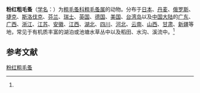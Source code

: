 {{Speciesbox
| name = 粉红粗毛蚤
| status = 
| status_system = 
| image = 
| genus = Macrothrix
| species = rosea
| authority = (Jurine, 1820)<ref name='id12348'>{{cite web| url =http://www.bioinfo.cn/db05/BjdwSpecies.php?action=view&id=12348| title =粉红粗毛蚤| work =《中国动物物种编目数据库》| publisher =中国科学院微生物研究所| author =中国科学院动物研究所| accessdate =2009-04-28| deadurl =yes| archiveurl =https://web.archive.org/web/20160305062456/http://www.bioinfo.cn/db05/BjdwSpecies.php?action=view&id=12348| archivedate =2016-03-05}}</ref>
}}

'''粉红粗毛蚤'''（[[学名|学名]]：{{lang|la|''Macrothrix rosea''}}）为[[粗毛蚤科|粗毛蚤科]][[粗毛蚤属|粗毛蚤属]]的动物。分布于[[日本|日本]]、[[丹麦|丹麦]]、[[俄罗斯|俄罗斯]]、[[捷克|捷克]]、[[斯洛伐克|斯洛伐克]]、[[芬兰|芬兰]]、[[瑞士|瑞士]]、[[英国|英国]]、[[德国|德国]]、[[美国|美国]]、[[台湾岛|台湾岛]]以及[[中国大陆|中国大陆]]的[[广东|广东]]、[[广西|广西]]、[[浙江|浙江]]、[[江苏|江苏]]、[[安徽|安徽]]、[[江西|江西]]、[[湖北|湖北]]、[[四川|四川]]、[[河北|河北]]、[[云南|云南]]、[[山西|山西]]、[[甘肃|甘肃]]、[[新疆|新疆]]等地，常见于有机质丰富的湖泊或池塘水草丛中以及稻田、水沟、溪流中。<ref name='id12348'/>

== 参考文献 ==
{{reflist}}

{{Wikispecies|Macrothrix rosea}}
{{Taxonbar|from=Q6550436}}

[[Category:粗毛蚤属|粉红粗毛蚤]]


{{节肢动物小作品}}